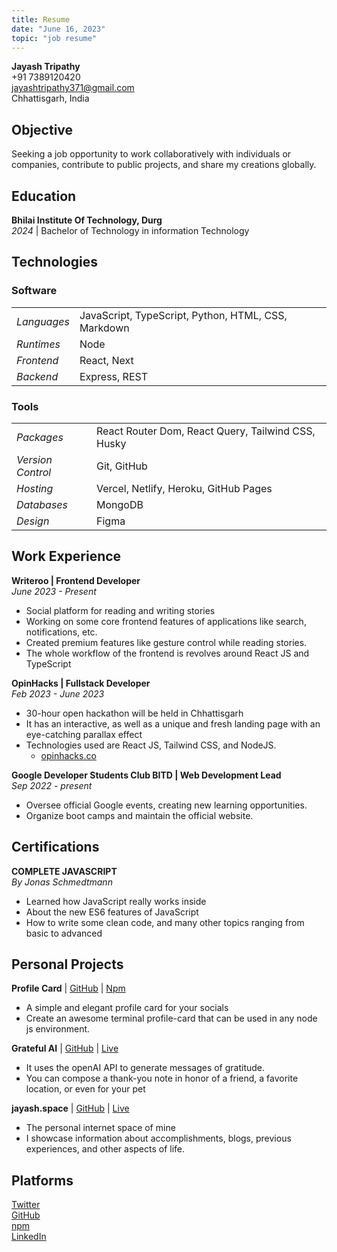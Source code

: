 ```yaml
---
title: Resume
date: "June 16, 2023"
topic: "job resume"
---
```


**Jayash Tripathy** <br/>
+91 7389120420<br/>
[jayashtripathy371@gmail.com][jayash-mail] <br/>
Chhattisgarh, India

## Objective

Seeking a job opportunity to work collaboratively with individuals or companies, contribute to public projects, and share my creations globally.

## Education

**Bhilai Institute Of Technology, Durg**  
_2024_ | Bachelor of Technology in information Technology

## Technologies

### Software

|             |                                                                 |
| ----------- | --------------------------------------------------------------- |
| _Languages_ | JavaScript, TypeScript, Python, HTML, CSS, Markdown             |
| _Runtimes_  | Node                                                            |
| _Frontend_  | React, Next                                                     |
| _Backend_   | Express, REST                                                   |

### Tools

|                   |                                                    |
| ----------------- | -------------------------------------------------- |
| _Packages_        | React Router Dom, React Query, Tailwind CSS, Husky |
| _Version Control_ | Git, GitHub                                        |
| _Hosting_         | Vercel, Netlify, Heroku, GitHub Pages              |
| _Databases_       | MongoDB                                            |
| _Design_          | Figma                                              |

## Work Experience

**Writeroo | Frontend Developer**  
_June 2023 - Present_

- Social platform for reading and writing stories
- Working on some core frontend features of applications like search, notifications, etc.
- Created premium features like gesture control while reading stories.
- The whole workflow of the frontend is revolves around React JS and TypeScript

**OpinHacks | Fullstack Developer**  
_Feb 2023 - June 2023_

- 30-hour open hackathon will be held in Chhattisgarh
- It has an interactive, as well as a unique and fresh landing page with an eye-catching parallax effect
- Technologies used are React JS, Tailwind CSS, and NodeJS.
   - [opinhacks.co][opinhacks]

**Google Developer Students Club BITD | Web Development Lead**  
_Sep 2022 - present_

- Oversee official Google events, creating new learning opportunities.
- Organize boot camps and maintain the official website.


## Certifications

**COMPLETE JAVASCRIPT**  
_By Jonas Schmedtmann_

- Learned how JavaScript really works inside
- About the new ES6 features of JavaScript
- How to write some clean code, and many other topics ranging from basic to advanced


## Personal Projects

**Profile Card** | [GitHub][profilecard-github] | [Npm][profilecard-npm]
- A simple and elegant profile card for your socials
- Create an awesome terminal profile-card that can be used in any node js environment. 

**Grateful AI** | [GitHub][gratefulai-github] | [Live][gratefulai-live]
- It uses the openAI API to generate messages of gratitude. 
- You can compose a thank-you note in honor of a friend, a favorite location, or even for your pet

**jayash.space** | [GitHub][jayashspace-github] | [Live][jayashspace-live]
- The personal internet space of mine 
- I showcase information about accomplishments, blogs, previous experiences, and other aspects of life.


## Platforms

[Twitter][twitter]  
[GitHub][github]  
[npm][npm]  
[LinkedIn][linkedin]  


[github]: https://github.com/JayashTripathy
[npm]: https://www.npmjs.com/settings/jayash_tripathy/packages
[jayash-mail]: https://mail.google.com/mail/u/0/#inbox?compose=GTvVlcSDXmnGxtzfcmCpSvNtxljMRbFHCgLwZfGBMbJxNHVhzKxmHlNMdZfHvjZWSkDJFTgClhdWV
[twitter]: https://twitter.com/jayash_tripathy
[linkedin]: https://www.linkedin.com/in/jayash-tripathy/

[opinhacks]: https://opinhacks.co/

[profilecard-github]: https://github.com/JayashTripathy/profile-card
[profilecard-npm]: https://www.npmjs.com/package/jayash

[gratefulai-github]: https://github.com/JayashTripathy/grateful-ai
[gratefulai-live]: https://grateful-ai.vercel.app/

[jayashspace-github]: https://github.com/JayashTripathy/jayash.space
[jayashspace-live]: https://jayash.space